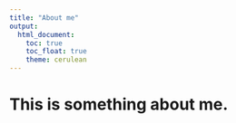 ```yaml
---
title: "About me"
output: 
  html_document:
    toc: true
    toc_float: true
    theme: cerulean
---
```


# This is something about me.
